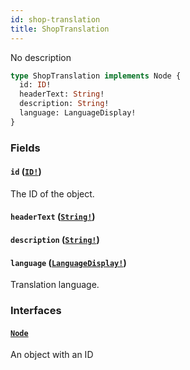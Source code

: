 ```yaml
---
id: shop-translation
title: ShopTranslation
---
```


No description

```graphql
type ShopTranslation implements Node {
  id: ID!
  headerText: String!
  description: String!
  language: LanguageDisplay!
}
```

### Fields

#### `id` ([`ID!`](/developer/api-reference/scalars/id))

The ID of the object.

#### `headerText` ([`String!`](/developer/api-reference/scalars/string))

#### `description` ([`String!`](/developer/api-reference/scalars/string))

#### `language` ([`LanguageDisplay!`](/developer/api-reference/objects/language-display))

Translation language.

### Interfaces

#### [`Node`](/developer/api-reference/interfaces/node)

An object with an ID
